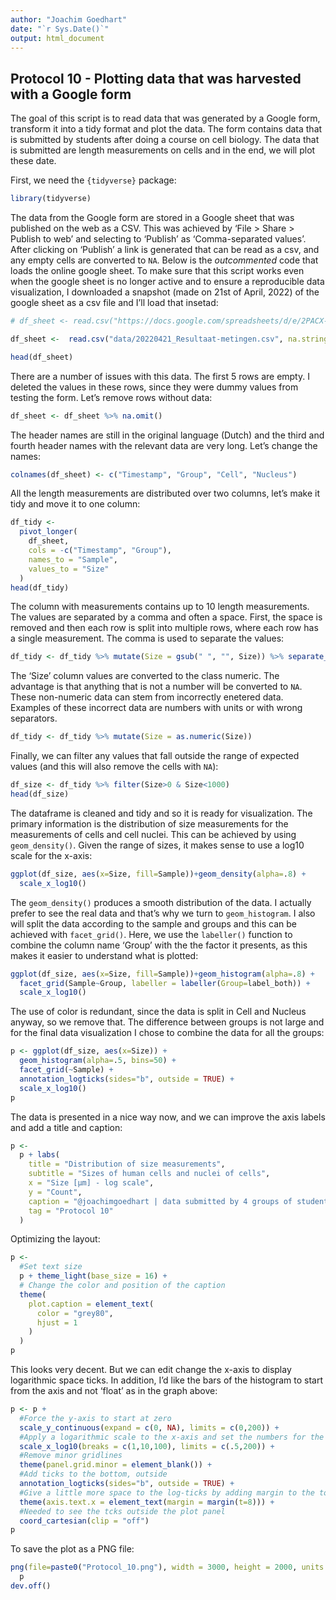 ```yaml
---
author: "Joachim Goedhart"
date: "`r Sys.Date()`"
output: html_document
---
```


## Protocol 10 - Plotting data that was harvested with a Google form {#protocol-10}

The goal of this script is to read data that was generated by a Google form, transform it into a tidy format and plot the data. The form contains data that is submitted by students after doing a course on cell biology. The data that is submitted are length measurements on cells and in the end, we will plot these date.


First, we need the `{tidyverse}` package:

```r
library(tidyverse)
```

The data from the Google form are stored in a Google sheet that was published on the web as a CSV. This was achieved by 'File > Share > Publish to web' and selecting to 'Publish' as 'Comma-separated values'.
After clicking on 'Publish' a link is generated that can be read as a csv, and any empty cells are converted to `NA`. Below is the _outcommented_ code that loads the online google sheet. To make sure that this script works even when the google sheet is no longer active and to ensure a reproducible data visualization, I downloaded a snapshot (made on 21st of April, 2022) of the google sheet as a csv file and I'll load that insetad: 

```r
# df_sheet <- read.csv("https://docs.google.com/spreadsheets/d/e/2PACX-1vSc-nI1-s_u-XkNXEn_u2l6wkBafxJMHQ_Cd3kStrnToh7kawqjQU3y2l_1riLigKRkIqlNOqPrgkdW/pub?output=csv", na.strings = "")

df_sheet <-  read.csv("data/20220421_Resultaat-metingen.csv", na.strings = "")

head(df_sheet)
```

There are a number of issues with this data. The first 5 rows are empty. I deleted the values in these rows, since they were dummy values from testing the form. Let's remove rows without data:

```r
df_sheet <- df_sheet %>% na.omit()
```

The header names are still in the original language (Dutch) and the third and fourth header names with the relevant data are very long. Let's change the names:

```r
colnames(df_sheet) <- c("Timestamp", "Group", "Cell", "Nucleus")
```

All the length measurements are distributed over two columns, let's make it tidy and move it to one column:

```r
df_tidy <-
  pivot_longer(
    df_sheet,
    cols = -c("Timestamp", "Group"),
    names_to = "Sample",
    values_to = "Size"
  )
head(df_tidy)
```

The column with measurements contains up to 10 length measurements. The values are separated by a comma and often a space. First, the space is removed and then each row is split into multiple rows, where each row has a single measurement. The comma is used to separate the values:

```r
df_tidy <- df_tidy %>% mutate(Size = gsub(" ", "", Size)) %>% separate_rows(Size, sep=",") 
```

The 'Size' column values are converted to the class numeric. The advantage is that anything that is not a number will be converted to `NA`. These non-numeric data can stem from incorrectly enetered data. Examples of these incorrect data are numbers with units or with wrong separators.

```r
df_tidy <- df_tidy %>% mutate(Size = as.numeric(Size))
```

Finally, we can filter any values that fall outside the range of expected values (and this will also remove the cells with `NA`):

```r
df_size <- df_tidy %>% filter(Size>0 & Size<1000)
head(df_size)
```

The dataframe is cleaned and tidy and so it is ready for visualization. The primary information is the distribution of size measurements for the measurements of cells and cell nuclei. This can be achieved by using `geom_density()`. Given the range of sizes, it makes sense to use a log10 scale for the x-axis:

```r
ggplot(df_size, aes(x=Size, fill=Sample))+geom_density(alpha=.8) +
  scale_x_log10()
```

The `geom_density()` produces a smooth distribution of the data. I actually prefer to see the real data and that's why we turn to `geom_histogram`. I also will split the data according to the sample and groups and this can be achieved with `facet_grid()`. Here, we use the `labeller()` function to combine the column name 'Group' with the the factor it presents, as this makes it easier to understand what is plotted:

```r
ggplot(df_size, aes(x=Size, fill=Sample))+geom_histogram(alpha=.8) +
  facet_grid(Sample~Group, labeller = labeller(Group=label_both)) +
  scale_x_log10()
```

The use of color is redundant, since the data is split in Cell and Nucleus anyway, so we remove that. The difference between groups is not large and for the final data visualization I chose to combine the data for all the groups: 

```r
p <- ggplot(df_size, aes(x=Size)) +
  geom_histogram(alpha=.5, bins=50) +
  facet_grid(~Sample) +
  annotation_logticks(sides="b", outside = TRUE) +
  scale_x_log10()
p
```

The data is presented in a nice way now, and we can improve the axis labels and add a title and caption:

```r
p <-
  p + labs(
    title = "Distribution of size measurements",
    subtitle = "Sizes of human cells and nuclei of cells",
    x = "Size [µm] - log scale",
    y = "Count",
    caption = "@joachimgoedhart | data submitted by 4 groups of students",
    tag = "Protocol 10"
  )
```

Optimizing the layout:

```r
p <-
  #Set text size
  p + theme_light(base_size = 16) +
  # Change the color and position of the caption
  theme(
    plot.caption = element_text(
      color = "grey80",
      hjust = 1
    )
  )
p
```

This looks very decent. But we can edit change the x-axis to display logarithmic space ticks. In addition, I'd like the bars of the histogram to start from the axis and not 'float' as in the graph above:

```r
p <- p +
  #Force the y-axis to start at zero
  scale_y_continuous(expand = c(0, NA), limits = c(0,200)) +
  #Apply a logarithmic scale to the x-axis and set the numbers for the scale
  scale_x_log10(breaks = c(1,10,100), limits = c(.5,200)) +
  #Remove minor gridlines
  theme(panel.grid.minor = element_blank()) +
  #Add ticks to the bottom, outside
  annotation_logticks(sides="b", outside = TRUE) +
  #Give a little more space to the log-ticks by adding margin to the top of the x-axis text
  theme(axis.text.x = element_text(margin = margin(t=8))) +
  #Needed to see the tcks outside the plot panel
  coord_cartesian(clip = "off")
p
```


To save the plot as a PNG file:
```r
png(file=paste0("Protocol_10.png"), width = 3000, height = 2000, units = "px", res = 400)
  p
dev.off()
```


